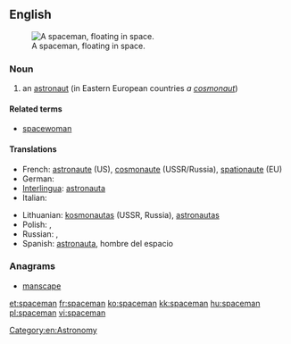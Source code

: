 ==English==
[[Image:Astronaut-EVA.jpg|thumb|A spaceman, floating in space.]]

===Noun===
{{en-noun|spacemen}}

# an [[astronaut]] (in Eastern European countries ''a [[cosmonaut]]'')

====Related terms====
*[[spacewoman]]

====Translations====
{{trans-top|astronaut}}
* French: [[astronaute]] (US), [[cosmonaute]] (USSR/Russia), [[spationaute]] (EU)
* German: {{t+|de|Raumfahrer}}
* [[Interlingua]]: [[astronauta]]
* Italian: {{t-|it|astronauta}}
{{trans-mid}}
* Lithuanian: [[kosmonautas]] {{m}} (USSR, Russia), [[astronautas]] {{m}} {{context|US|lang=en}}
* Polish: {{t+|pl|astronauta|m}}, {{t+|pl|kosmonauta|m}}
* Russian: {{t+|ru|космонавт|m|tr=kosmonávt|sc=Cyrl}}, {{qualifier|US}} {{t+|ru|астронавт|m|tr=astronávt|sc=Cyrl}}
* Spanish: [[astronauta]], hombre del espacio
{{trans-bottom}}

===Anagrams===
* [[manscape#English|manscape]]

[[Category:en:Astronomy]]

[[et:spaceman]]
[[fr:spaceman]]
[[ko:spaceman]]
[[kk:spaceman]]
[[hu:spaceman]]
[[pl:spaceman]]
[[vi:spaceman]]